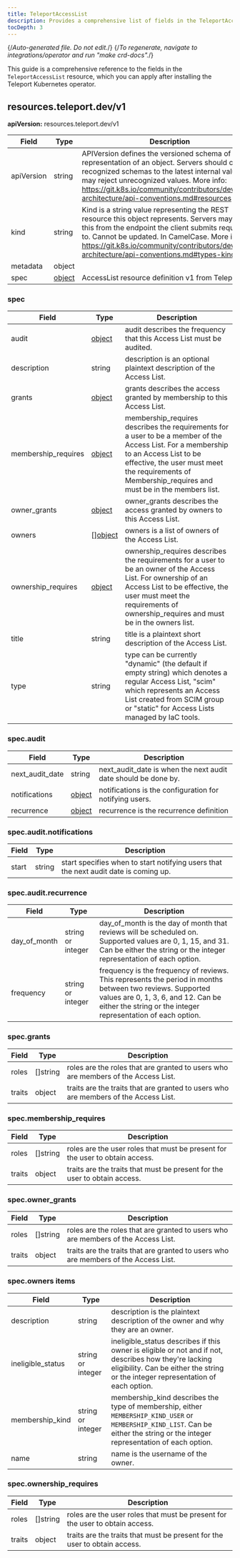 ```yaml
---
title: TeleportAccessList
description: Provides a comprehensive list of fields in the TeleportAccessList resource available through the Teleport Kubernetes operator
tocDepth: 3
---
```


{/*Auto-generated file. Do not edit.*/}
{/*To regenerate, navigate to integrations/operator and run "make crd-docs".*/}

This guide is a comprehensive reference to the fields in the `TeleportAccessList`
resource, which you can apply after installing the Teleport Kubernetes operator.


## resources.teleport.dev/v1

**apiVersion:** resources.teleport.dev/v1

|Field|Type|Description|
|---|---|---|
|apiVersion|string|APIVersion defines the versioned schema of this representation of an object. Servers should convert recognized schemas to the latest internal value, and may reject unrecognized values. More info: https://git.k8s.io/community/contributors/devel/sig-architecture/api-conventions.md#resources|
|kind|string|Kind is a string value representing the REST resource this object represents. Servers may infer this from the endpoint the client submits requests to. Cannot be updated. In CamelCase. More info: https://git.k8s.io/community/contributors/devel/sig-architecture/api-conventions.md#types-kinds|
|metadata|object||
|spec|[object](#spec)|AccessList resource definition v1 from Teleport|

### spec

|Field|Type|Description|
|---|---|---|
|audit|[object](#specaudit)|audit describes the frequency that this Access List must be audited.|
|description|string|description is an optional plaintext description of the Access List.|
|grants|[object](#specgrants)|grants describes the access granted by membership to this Access List.|
|membership_requires|[object](#specmembership_requires)|membership_requires describes the requirements for a user to be a member of the Access List. For a membership to an Access List to be effective, the user must meet the requirements of Membership_requires and must be in the members list.|
|owner_grants|[object](#specowner_grants)|owner_grants describes the access granted by owners to this Access List.|
|owners|[][object](#specowners-items)|owners is a list of owners of the Access List.|
|ownership_requires|[object](#specownership_requires)|ownership_requires describes the requirements for a user to be an owner of the Access List. For ownership of an Access List to be effective, the user must meet the requirements of ownership_requires and must be in the owners list.|
|title|string|title is a plaintext short description of the Access List.|
|type|string|type can be currently "dynamic" (the default if empty string) which denotes a regular Access List, "scim" which represents an Access List created from SCIM group or "static" for Access Lists managed by IaC tools.|

### spec.audit

|Field|Type|Description|
|---|---|---|
|next_audit_date|string|next_audit_date is when the next audit date should be done by.|
|notifications|[object](#specauditnotifications)|notifications is the configuration for notifying users.|
|recurrence|[object](#specauditrecurrence)|recurrence is the recurrence definition|

### spec.audit.notifications

|Field|Type|Description|
|---|---|---|
|start|string|start specifies when to start notifying users that the next audit date is coming up.|

### spec.audit.recurrence

|Field|Type|Description|
|---|---|---|
|day_of_month|string or integer|day_of_month is the day of month that reviews will be scheduled on. Supported values are 0, 1, 15, and 31. Can be either the string or the integer representation of each option.|
|frequency|string or integer|frequency is the frequency of reviews. This represents the period in months between two reviews. Supported values are 0, 1, 3, 6, and 12. Can be either the string or the integer representation of each option.|

### spec.grants

|Field|Type|Description|
|---|---|---|
|roles|[]string|roles are the roles that are granted to users who are members of the Access List.|
|traits|object|traits are the traits that are granted to users who are members of the Access List.|

### spec.membership_requires

|Field|Type|Description|
|---|---|---|
|roles|[]string|roles are the user roles that must be present for the user to obtain access.|
|traits|object|traits are the traits that must be present for the user to obtain access.|

### spec.owner_grants

|Field|Type|Description|
|---|---|---|
|roles|[]string|roles are the roles that are granted to users who are members of the Access List.|
|traits|object|traits are the traits that are granted to users who are members of the Access List.|

### spec.owners items

|Field|Type|Description|
|---|---|---|
|description|string|description is the plaintext description of the owner and why they are an owner.|
|ineligible_status|string or integer|ineligible_status describes if this owner is eligible or not and if not, describes how they're lacking eligibility. Can be either the string or the integer representation of each option.|
|membership_kind|string or integer|membership_kind describes the type of membership, either `MEMBERSHIP_KIND_USER` or `MEMBERSHIP_KIND_LIST`. Can be either the string or the integer representation of each option.|
|name|string|name is the username of the owner.|

### spec.ownership_requires

|Field|Type|Description|
|---|---|---|
|roles|[]string|roles are the user roles that must be present for the user to obtain access.|
|traits|object|traits are the traits that must be present for the user to obtain access.|

